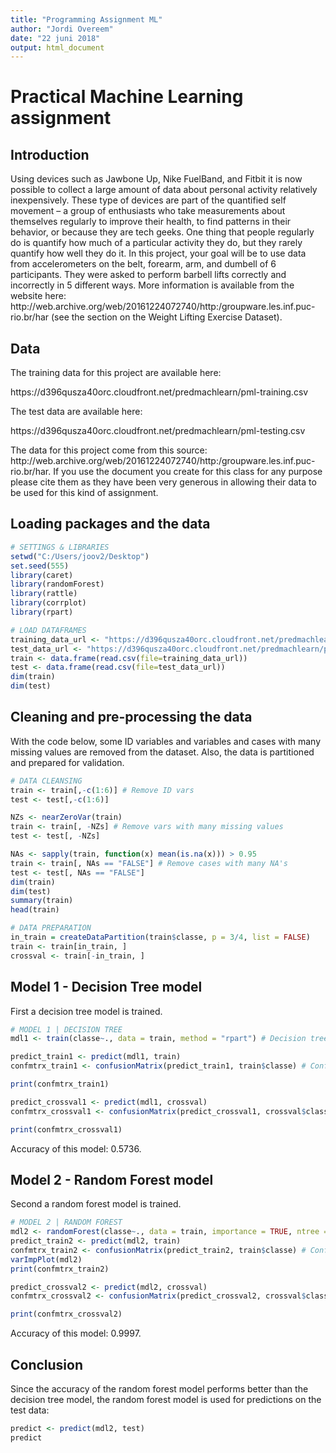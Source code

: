 ---
title: "Programming Assignment ML"
author: "Jordi Overeem"
date: "22 juni 2018"
output: html_document
---

# Practical Machine Learning assignment
## Introduction
Using devices such as Jawbone Up, Nike FuelBand, and Fitbit it is now possible to collect a large amount of data about personal activity relatively inexpensively. These type of devices are part of the quantified self movement – a group of enthusiasts who take measurements about themselves regularly to improve their health, to find patterns in their behavior, or because they are tech geeks. One thing that people regularly do is quantify how much of a particular activity they do, but they rarely quantify how well they do it. In this project, your goal will be to use data from accelerometers on the belt, forearm, arm, and dumbell of 6 participants. They were asked to perform barbell lifts correctly and incorrectly in 5 different ways. More information is available from the website here: http://web.archive.org/web/20161224072740/http:/groupware.les.inf.puc-rio.br/har (see the section on the Weight Lifting Exercise Dataset).

## Data
The training data for this project are available here:

https://d396qusza40orc.cloudfront.net/predmachlearn/pml-training.csv

The test data are available here:

https://d396qusza40orc.cloudfront.net/predmachlearn/pml-testing.csv


The data for this project come from this source: http://web.archive.org/web/20161224072740/http:/groupware.les.inf.puc-rio.br/har. If you use the document you create for this class for any purpose please cite them as they have been very generous in allowing their data to be used for this kind of assignment.

## Loading packages and the data
```{r}
# SETTINGS & LIBRARIES
setwd("C:/Users/joov2/Desktop")
set.seed(555)
library(caret)
library(randomForest)
library(rattle)
library(corrplot)
library(rpart)

# LOAD DATAFRAMES
training_data_url <- "https://d396qusza40orc.cloudfront.net/predmachlearn/pml-training.csv"
test_data_url <- "https://d396qusza40orc.cloudfront.net/predmachlearn/pml-testing.csv"
train <- data.frame(read.csv(file=training_data_url))
test <- data.frame(read.csv(file=test_data_url))
dim(train)
dim(test)
```
## Cleaning and pre-processing the data
With the code below, some ID variables and variables and cases with many missing values are removed from the dataset. Also, the data is partitioned and prepared for validation.
```{r}
# DATA CLEANSING
train <- train[,-c(1:6)] # Remove ID vars
test <- test[,-c(1:6)]

NZs <- nearZeroVar(train)
train <- train[, -NZs] # Remove vars with many missing values
test <- test[, -NZs]

NAs <- sapply(train, function(x) mean(is.na(x))) > 0.95
train <- train[, NAs == "FALSE"] # Remove cases with many NA's
test <- test[, NAs == "FALSE"]
dim(train)
dim(test)
summary(train)
head(train)

# DATA PREPARATION
in_train = createDataPartition(train$classe, p = 3/4, list = FALSE)
train <- train[in_train, ]
crossval <- train[-in_train, ]
```

## Model 1 - Decision Tree model
First a decision tree model is trained.
```{r}
# MODEL 1 | DECISION TREE
mdl1 <- train(classe~., data = train, method = "rpart") # Decision tree model

predict_train1 <- predict(mdl1, train)
confmtrx_train1 <- confusionMatrix(predict_train1, train$classe) # Confusion matrix on training data

print(confmtrx_train1)

predict_crossval1 <- predict(mdl1, crossval)
confmtrx_crossval1 <- confusionMatrix(predict_crossval1, crossval$classe) # Confusion matrix on cross validation data

print(confmtrx_crossval1)
```
Accuracy of this model: 0.5736.

## Model 2 - Random Forest model
Second a random forest model is trained.
```{r}
# MODEL 2 | RANDOM FOREST
mdl2 <- randomForest(classe~., data = train, importance = TRUE, ntree = 10) # Random forest model
predict_train2 <- predict(mdl2, train)
confmtrx_train2 <- confusionMatrix(predict_train2, train$classe) # Confusion matrix on training data
varImpPlot(mdl2)
print(confmtrx_train2)

predict_crossval2 <- predict(mdl2, crossval)
confmtrx_crossval2 <- confusionMatrix(predict_crossval2, crossval$classe) # Confusion matrix on cross validation data

print(confmtrx_crossval2)
```
Accuracy of this model: 0.9997.

## Conclusion
Since the accuracy of the random forest model performs better than the decision tree model, the random forest model is used for predictions on the test data:
```{r}
predict <- predict(mdl2, test)
predict
```